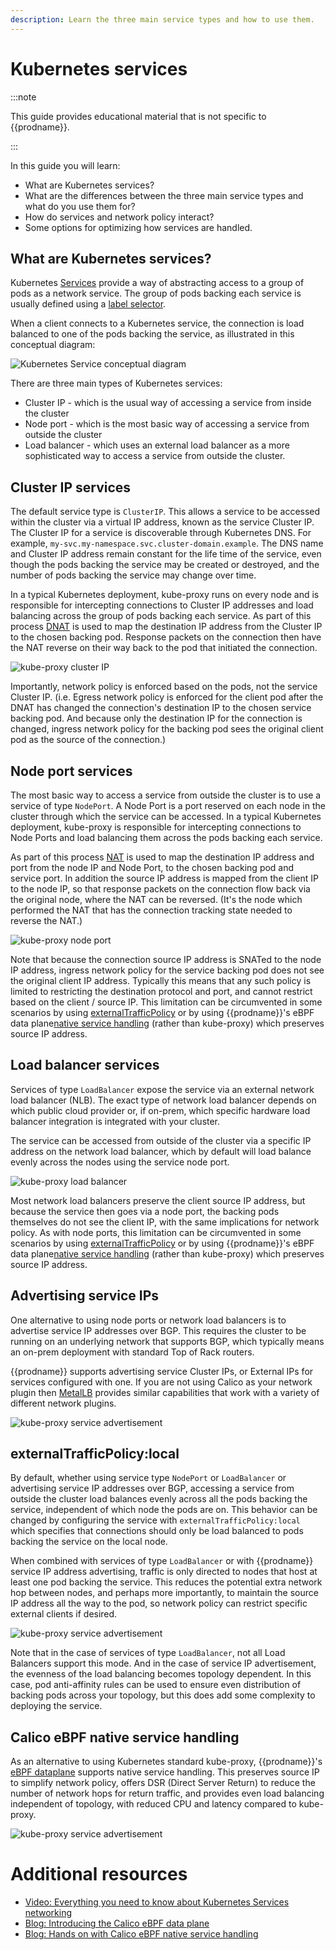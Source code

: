 ```yaml
---
description: Learn the three main service types and how to use them.
---
```


# Kubernetes services

:::note

This guide provides educational material that is not specific to {{prodname}}.

:::

In this guide you will learn:

- What are Kubernetes services?
- What are the differences between the three main service types and what do you use them for?
- How do services and network policy interact?
- Some options for optimizing how services are handled.

## What are Kubernetes services?

Kubernetes [Services](https://kubernetes.io/docs/concepts/services-networking/service/) provide a way of abstracting access to a group
of pods as a network service. The group of pods backing each service is usually defined using a [label selector](https://kubernetes.io/docs/concepts/overview/working-with-objects/labels).

When a client connects to a Kubernetes service, the connection is load balanced to one of the pods backing the service,
as illustrated in this conceptual diagram:

![Kubernetes Service conceptual diagram](/img/calico-enterprise/k8s-service-concept.svg)

There are three main types of Kubernetes services:

- Cluster IP - which is the usual way of accessing a service from inside the cluster
- Node port - which is the most basic way of accessing a service from outside the cluster
- Load balancer - which uses an external load balancer as a more sophisticated way to access a service from outside the
  cluster.

## Cluster IP services

The default service type is `ClusterIP`. This allows a service to be accessed within the cluster via a virtual IP
address, known as the service Cluster IP. The Cluster IP for a service is discoverable through Kubernetes DNS. For
example, `my-svc.my-namespace.svc.cluster-domain.example`. The DNS name and Cluster IP address remain constant for the
life time of the service, even though the pods backing the service may be created or destroyed, and the number of pods
backing the service may change over time.

In a typical Kubernetes deployment, kube-proxy runs on every node and is responsible for intercepting connections to
Cluster IP addresses and load balancing across the group of pods backing each service. As part of this process
[DNAT](../../networking/training/about-networking.mdx) is used to map the destination IP address from the Cluster IP to the
chosen backing pod. Response packets on the connection then have the NAT reverse on their way back to the pod that
initiated the connection.

![kube-proxy cluster IP](/img/calico-enterprise/kube-proxy-cluster-ip.svg)

Importantly, network policy is enforced based on the pods, not the service Cluster IP. (i.e. Egress network policy is
enforced for the client pod after the DNAT has changed the connection's destination IP to the chosen service backing
pod. And because only the destination IP for the connection is changed, ingress network policy for the backing pod sees the
original client pod as the source of the connection.)

## Node port services

The most basic way to access a service from outside the cluster is to use a service of type `NodePort`. A Node Port is a
port reserved on each node in the cluster through which the service can be accessed. In a typical Kubernetes deployment,
kube-proxy is responsible for intercepting connections to Node Ports and load balancing them across the pods backing
each service.

As part of this process [NAT](../../networking/training/about-networking.mdx#nat) is used to map the destination IP address and
port from the node IP and Node Port, to the chosen backing pod and service port. In addition the source IP address is
mapped from the client IP to the node IP, so that response packets on the connection flow back via the original node,
where the NAT can be reversed. (It's the node which performed the NAT that has the connection tracking state needed to
reverse the NAT.)

![kube-proxy node port](/img/calico-enterprise/kube-proxy-node-port.svg)

Note that because the connection source IP address is SNATed to the node IP address, ingress network policy for the
service backing pod does not see the original client IP address. Typically this means that any such policy is limited to
restricting the destination protocol and port, and cannot restrict based on the client / source IP. This limitation can
be circumvented in some scenarios by using [externalTrafficPolicy](#externaltrafficpolicylocal) or by using
{{prodname}}'s eBPF data plane[native service handling](#calico-ebpf-native-service-handling) (rather than kube-proxy) which preserves source IP address.

## Load balancer services

Services of type `LoadBalancer` expose the service via an external network load balancer (NLB). The exact type of
network load balancer depends on which public cloud provider or, if on-prem, which specific hardware load balancer integration is
integrated with your cluster.

The service can be accessed from outside of the cluster via a specific IP address on the network load balancer, which by
default will load balance evenly across the nodes using the service node port.

![kube-proxy load balancer](/img/calico-enterprise/kube-proxy-load-balancer.svg)

Most network load balancers preserve the client source IP address, but because the service then goes via a node port,
the backing pods themselves do not see the client IP, with the same implications for network policy. As with node
ports, this limitation can be circumvented in some scenarios by using [externalTrafficPolicy](#externaltrafficpolicylocal)
or by using {{prodname}}'s eBPF data plane[native service handling](#calico-ebpf-native-service-handling) (rather
than kube-proxy) which preserves source IP address.

## Advertising service IPs

One alternative to using node ports or network load balancers is to advertise service IP addresses over BGP. This
requires the cluster to be running on an underlying network that supports BGP, which typically means an on-prem
deployment with standard Top of Rack routers.

{{prodname}} supports advertising service Cluster IPs, or External IPs for services configured with one. If you are
not using Calico as your network plugin then [MetalLB](https://github.com/metallb/metallb) provides similar capabilities that work with a variety of different network
plugins.

![kube-proxy service advertisement](/img/calico-enterprise/kube-proxy-service-advertisement.svg)

## externalTrafficPolicy:local

By default, whether using service type `NodePort` or `LoadBalancer` or advertising service IP addresses over BGP,
accessing a service from outside the cluster load balances evenly across all the pods backing the service, independent
of which node the pods are on. This behavior can be changed by configuring the service with
`externalTrafficPolicy:local` which specifies that connections should only be load balanced to pods backing the service
on the local node.

When combined with services of type `LoadBalancer` or with {{prodname}} service IP address advertising, traffic is
only directed to nodes that host at least one pod backing the service. This reduces the potential extra network hop
between nodes, and perhaps more importantly, to maintain the source IP address all the way to the pod, so network policy
can restrict specific external clients if desired.

![kube-proxy service advertisement](/img/calico-enterprise/kube-proxy-service-local.svg)

Note that in the case of services of type `LoadBalancer`, not all Load Balancers support this mode. And in the case of
service IP advertisement, the evenness of the load balancing becomes topology dependent. In this case, pod anti-affinity
rules can be used to ensure even distribution of backing pods across your topology, but this does add some complexity to
deploying the service.

## Calico eBPF native service handling

As an alternative to using Kubernetes standard kube-proxy, {{prodname}}'s [eBPF
dataplane](../../operations/ebpf/enabling-ebpf.mdx) supports native service handling. This preserves source IP to
simplify network policy, offers DSR (Direct Server Return) to reduce the number of network hops for return traffic, and
provides even load balancing independent of topology, with reduced CPU and latency compared to kube-proxy.

![kube-proxy service advertisement](/img/calico-enterprise/calico-native-service-handling.svg)

# Additional resources

- [Video: Everything you need to know about Kubernetes Services networking ](https://www.projectcalico.org/everything-you-need-to-know-about-kubernetes-services-networking/)
- [Blog: Introducing the Calico eBPF data plane](https://www.projectcalico.org/introducing-the-calico-ebpf-dataplane/)
- [Blog: Hands on with Calico eBPF native service handling](https://www.projectcalico.org/hands-on-with-calicos-ebpf-service-handling/)
